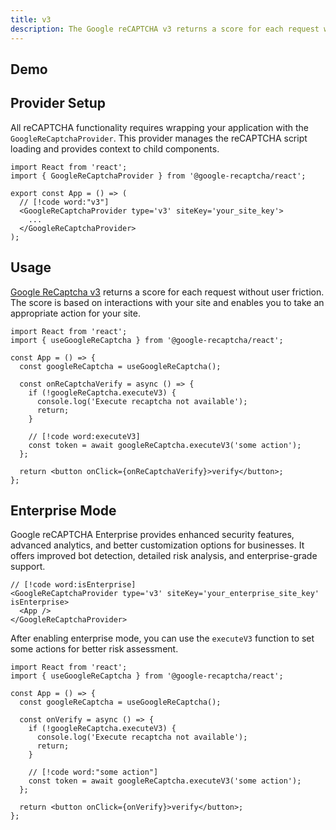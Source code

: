 ```yaml
---
title: v3
description: The Google reCAPTCHA v3 returns a score for each request without user friction. The score is based on interactions with your site and enables you to take an appropriate action for your site.
---
```



## Demo

<ReactDemo type='v3' />

## Provider Setup

All reCAPTCHA functionality requires wrapping your application with the `GoogleReCaptchaProvider`. This provider manages the reCAPTCHA script loading and provides context to child components.

```tsx twoslash
import React from 'react';
import { GoogleReCaptchaProvider } from '@google-recaptcha/react';

export const App = () => (
  // [!code word:"v3"]
  <GoogleReCaptchaProvider type='v3' siteKey='your_site_key'>
    ...
  </GoogleReCaptchaProvider>
);
```

## Usage

[Google ReCaptcha v3](https://developers.google.com/recaptcha/docs/v3) returns a score for each request without user friction. The score is based on interactions with your site and enables you to take an appropriate action for your site.

```tsx twoslash
import React from 'react';
import { useGoogleReCaptcha } from '@google-recaptcha/react';

const App = () => {
  const googleReCaptcha = useGoogleReCaptcha();

  const onReCaptchaVerify = async () => {
    if (!googleReCaptcha.executeV3) {
      console.log('Execute recaptcha not available');
      return;
    }

    // [!code word:executeV3]
    const token = await googleReCaptcha.executeV3('some action');
  };

  return <button onClick={onReCaptchaVerify}>verify</button>;
};
```

## Enterprise Mode

Google reCAPTCHA Enterprise provides enhanced security features, advanced analytics, and better customization options for businesses. It offers improved bot detection, detailed risk analysis, and enterprise-grade support.

```tsx
// [!code word:isEnterprise]
<GoogleReCaptchaProvider type='v3' siteKey='your_enterprise_site_key' isEnterprise>
  <App />
</GoogleReCaptchaProvider>
```

After enabling enterprise mode, you can use the `executeV3` function to set some actions for better risk assessment.

```tsx twoslash
import React from 'react';
import { useGoogleReCaptcha } from '@google-recaptcha/react';

const App = () => {
  const googleReCaptcha = useGoogleReCaptcha();

  const onVerify = async () => {
    if (!googleReCaptcha.executeV3) {
      console.log('Execute recaptcha not available');
      return;
    }

    // [!code word:"some action"]
    const token = await googleReCaptcha.executeV3('some action');
  };

  return <button onClick={onVerify}>verify</button>;
};
```

